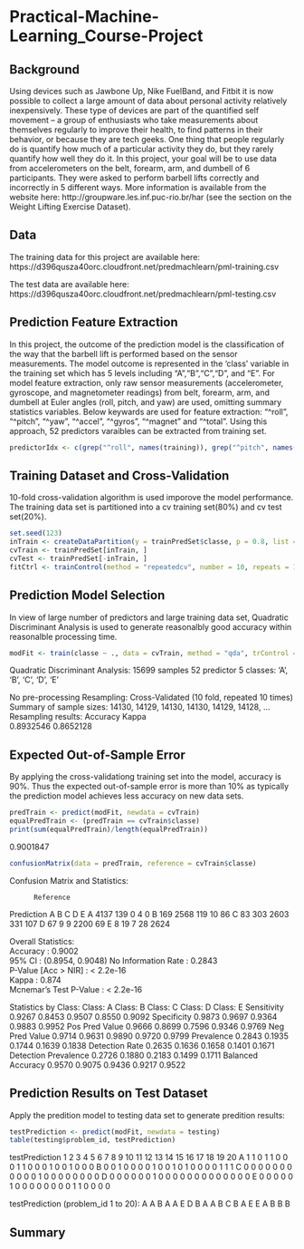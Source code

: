 # Practical-Machine-Learning_Course-Project

## Background
Using devices such as Jawbone Up, Nike FuelBand, and Fitbit it is now possible to collect a large amount of data about personal activity relatively inexpensively. These type of devices are part of the quantified self movement – a group of enthusiasts who take measurements about themselves regularly to improve their health, to find patterns in their behavior, or because they are tech geeks. One thing that people regularly do is quantify how much of a particular activity they do, but they rarely quantify how well they do it.
In this project, your goal will be to use data from accelerometers on the belt, forearm, arm, and dumbell of 6 participants. They were asked to perform barbell lifts correctly and incorrectly in 5 different ways. More information is available from the website here: http://groupware.les.inf.puc-rio.br/har (see the section on the Weight Lifting Exercise Dataset).

## Data
The training data for this project are available here:
https://d396qusza40orc.cloudfront.net/predmachlearn/pml-training.csv

The test data are available here:
https://d396qusza40orc.cloudfront.net/predmachlearn/pml-testing.csv

## Prediction Feature Extraction
In this project, the outcome of the prediction model is the classification of the way that the barbell lift is performed based on the sensor measurements. The model outcome is represented in the 'class' variable in the training set which has 5 levels including "A","B","C","D", and "E". For model feature extraction, only raw sensor measurements (accelerometer, gyroscope, and magnetometer readings) from belt, forearm, arm, and dumbell at Euler angles (roll, pitch, and yaw) are used, omitting summary statistics variables. Below keywards are used for feature extraction: "^roll", "^pitch", "^yaw", "^accel", "^gyros", "^magnet" and "^total". Using this approach, 52 predictors varaibles can be extracted from training set.

```r
predictorIdx <- c(grep("^roll", names(training)), grep("^pitch", names(training)), grep("^yaw", names(training)), grep("^accel", names(training)), grep("^gyros", names(training)), grep("^magnet", names(training)), grep("^total", names(training)))
```

## Training Dataset and Cross-Validation
10-fold cross-validation algorithm is used imporove the model performance. The training data set is partitioned into a cv training set(80%) and cv test set(20%).

```r
set.seed(123)
inTrain <- createDataPartition(y = trainPredSet$classe, p = 0.8, list = FALSE)
cvTrain <- trainPredSet[inTrain, ]
cvTest <- trainPredSet[-inTrain, ]
fitCtrl <- trainControl(method = "repeatedcv", number = 10, repeats = 10)
```

## Prediction Model Selection
In view of large number of predictors and large training data set, Quadratic Discriminant Analysis is used to generate reasonalbly good accuracy within reasonalble processing time.

```r
modFit <- train(classe ~ ., data = cvTrain, method = "qda", trControl = fitCtrl)
```
Quadratic Discriminant Analysis:
15699 samples
52 predictor
5 classes: 'A', 'B', 'C', 'D', 'E' 

No pre-processing
Resampling: Cross-Validated (10 fold, repeated 10 times) 
Summary of sample sizes: 14130, 14129, 14130, 14130, 14129, 14128, ... 
Resampling results:
Accuracy   Kappa    
0.8932546  0.8652128

## Expected Out-of-Sample Error
By applying the cross-validationg training set into the model, accuracy is 90%. Thus the expected out-of-sample error is more than 10% as typically the prediction model achieves less accuracy on new data sets.
```r
predTrain <- predict(modFit, newdata = cvTrain)
equalPredTrain <- (predTrain == cvTrain$classe)
print(sum(equalPredTrain)/length(equalPredTrain))
```
0.9001847

```r
confusionMatrix(data = predTrain, reference = cvTrain$classe)
```
Confusion Matrix and Statistics:

          Reference
Prediction    A    B    C    D    E
         A 4137  139    0    4    0
         B  169 2568  119   10   86
         C   83  303 2603  331  107
         D   67    9    9 2200   69
         E    8   19    7   28 2624

Overall Statistics:                         
               Accuracy : 0.9002          
                 95% CI : (0.8954, 0.9048)
    No Information Rate : 0.2843          
    P-Value [Acc > NIR] : < 2.2e-16                                 
                  Kappa : 0.874           
 Mcnemar's Test P-Value : < 2.2e-16       

Statistics by Class:
                     Class: A Class: B Class: C Class: D Class: E
Sensitivity            0.9267   0.8453   0.9507   0.8550   0.9092
Specificity            0.9873   0.9697   0.9364   0.9883   0.9952
Pos Pred Value         0.9666   0.8699   0.7596   0.9346   0.9769
Neg Pred Value         0.9714   0.9631   0.9890   0.9720   0.9799
Prevalence             0.2843   0.1935   0.1744   0.1639   0.1838
Detection Rate         0.2635   0.1636   0.1658   0.1401   0.1671
Detection Prevalence   0.2726   0.1880   0.2183   0.1499   0.1711
Balanced Accuracy      0.9570   0.9075   0.9436   0.9217   0.9522

## Prediction Results on Test Dataset
Apply the predition model to testing data set to generate predition results:

```r
testPrediction <- predict(modFit, newdata = testing)
table(testing$problem_id, testPrediction)
```
testPrediction 1 2 3 4 5 6 7 8 9 10 11 12 13 14 15 16 17 18 19 20
             A 1 1 0 1 1 0 0 0 1  1  0  0  0  1  0  0  1  0  0  0
             B 0 0 1 0 0 0 0 1 0  0  1  0  1  0  0  0  0  1  1  1
             C 0 0 0 0 0 0 0 0 0  0  0  1  0  0  0  0  0  0  0  0
             D 0 0 0 0 0 0 1 0 0  0  0  0  0  0  0  0  0  0  0  0
             E 0 0 0 0 0 1 0 0 0  0  0  0  0  0  1  1  0  0  0  0

testPrediction (problem_id 1 to 20):
A A B A A E D B A A B C B A E E A B B B

## Summary
